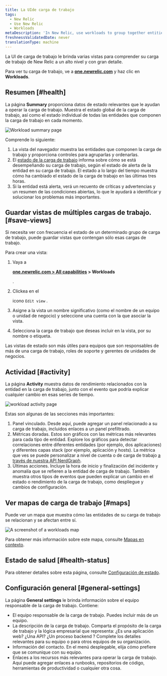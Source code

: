 ```yaml
---
title: La UIde carga de trabajo
tags:
  - New Relic
  - Use New Relic
  - Workloads
metaDescription: 'In New Relic, use workloads to group together entities that make up a specific business service, making it easier to isolate and troubleshoot issues.'
freshnessValidatedDate: never
translationType: machine
---
```





La UI de carga de trabajo le brinda varias vistas para comprender su carga de trabajo de New Relic a un alto nivel y con gran detalle.

Para ver tu carga de trabajo, ve a <DoNotTranslate>**[one.newrelic.com](https://one.newrelic.com/all-capabilities)**</DoNotTranslate> y haz clic en <DoNotTranslate>**Workloads**</DoNotTranslate>.

## Resumen [#health]

La página <DoNotTranslate>**Summary**</DoNotTranslate> proporciona datos de estado relevantes que le ayudan a operar la carga de trabajo. Muestra el estado global de la carga de trabajo, así como el estado individual de todas las entidades que componen la carga de trabajo en cada momento.

<img
  title="Workload summary page"
  alt="Workload summary page"
  src={workloadsWorkloadSummaryPage}
/>

Comprende lo siguiente:

1. La vista del navegador muestra las entidades que componen la carga de trabajo y proporciona controles para agruparlas y ordenarlas.
2. El [estado de la carga de trabajo](/docs/new-relic-one/use-new-relic-one/workloads/workload-status-views-notifications/) informa sobre cómo se está desempeñando su carga de trabajo, según el estado de alerta de la entidad en su carga de trabajo. El estado a lo largo del tiempo muestra cómo ha cambiado el estado de la carga de trabajo en las últimas tres horas.
3. Si la entidad está alerta, verá un recuento de críticas y advertencias y un resumen de las condiciones abiertas, lo que le ayudará a identificar y solucionar los problemas más importantes.

## Guardar vistas de múltiples cargas de trabajo. [#save-views]

Si necesita ver con frecuencia el estado de un determinado grupo de carga de trabajo, puede guardar vistas que contengan sólo esas cargas de trabajo.

Para crear una vista:

1. Vaya a

   <DoNotTranslate>**[one.newrelic.com > All capabilities](https://one.newrelic.com/all-capabilities) > Workloads**</DoNotTranslate>

   .

2. Clickea en el

   <Icon name="fe-edit-2"/>

   icono `Edit view` .

3. Asigne a la vista un nombre significativo (como el nombre de un equipo o unidad de negocio) y seleccione una cuenta con la que asociar la vista.

4. Selecciona la carga de trabajo que deseas incluir en la vista, por su nombre o etiqueta.

Las vistas de estado son más útiles para equipos que son responsables de más de una carga de trabajo, roles de soporte y gerentes de unidades de negocios.

## Actividad [#activity]

La página <DoNotTranslate>**Activity**</DoNotTranslate> muestra datos de rendimiento relacionados con la entidad en la carga de trabajo, junto con el evento que podría explicar cualquier cambio en esas series de tiempo.

<img
  title="workload activity page"
  alt="workload activity page"
  src={workloadsWorkloadsActivityPage}
/>

Estas son algunas de las secciones más importantes:

1. Panel vinculado. Desde aquí, puede agregar un panel relacionado a su carga de trabajo, incluidos enlaces a un panel prefiltrado.
2. Métricas doradas. Estos son gráficos con las métricas más relevantes para cada tipo de entidad. Explore los gráficos para detectar correlaciones entre diferentes entidades (por ejemplo, dos aplicaciones) y diferentes capas stack (por ejemplo, aplicación y hosts). La métrica que ves se puede personalizar a nivel de cuenta o de carga de trabajo [a través de nuestra API NerdGraph](/docs/apis/nerdgraph/examples/golden-metrics-entities-nerdgraph-api-tutorial/#customize-golden-metrics).
3. Últimas acciones. Incluye la hora de inicio y finalización del incidente y anomalía que se refieren a la entidad de carga de trabajo. También muestra otros tipos de eventos que pueden explicar un cambio en el estado o rendimiento de la carga de trabajo, como despliegue y cambios de configuración.

## Ver mapas de carga de trabajo [#maps]

Puede ver un mapa que muestra cómo las entidades de su carga de trabajo se relacionan y se afectan entre sí.

<img
  title="Workloads map"
  alt="A screenshot of a workloads map"
  src={workloadsWorkloadMap}
/>

Para obtener más información sobre este mapa, consulte [Mapas en contexto](/docs/new-relic-solutions/new-relic-one/ui-data/maps-in-context).

## Estado de salud [#health-status]

Para obtener detalles sobre esta página, consulte [Configuración de estado](/docs/new-relic-solutions/new-relic-one/workloads/workload-status-configuration).

## Configuración general [#general-settings]

La página <DoNotTranslate>**General settings**</DoNotTranslate> le brinda información sobre el equipo responsable de la carga de trabajo. Contiene:

* El equipo responsable de la carga de trabajo. Puedes incluir más de un equipo.
* La descripción de la carga de trabajo. Comparta el propósito de la carga de trabajo y la lógica empresarial que representa: ¿Es una aplicación web? ¿Una API? ¿Un proceso backend ? Complete los detalles relevantes para su equipo o para otros equipos de su organización.
* Información del contacto. En el menú desplegable, elija cómo prefiere que se comunique con su equipo.
* Enlaces a los recursos más relevantes para operar la carga de trabajo. Aquí puede agregar enlaces a runbooks, repositorios de código, herramientas de productividad o cualquier otra cosa.